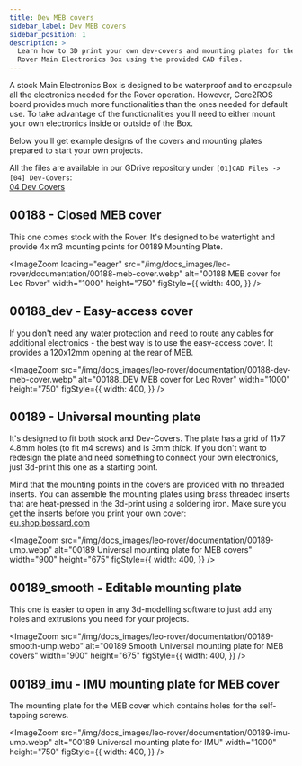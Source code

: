 ```yaml
---
title: Dev MEB covers
sidebar_label: Dev MEB covers
sidebar_position: 1
description: >
  Learn how to 3D print your own dev-covers and mounting plates for the Leo
  Rover Main Electronics Box using the provided CAD files.
---
```


A stock Main Electronics Box is designed to be waterproof and to encapsule all
the electronics needed for the Rover operation. However, Core2ROS board provides
much more functionalities than the ones needed for default use. To take
advantage of the functionalities you'll need to either mount your own
electronics inside or outside of the Box.

Below you'll get example designs of the covers and mounting plates prepared to
start your own projects.

All the files are available in our GDrive repository under
`[01]CAD Files -> [04] Dev-Covers`: \
[04 Dev Covers](https://drive.google.com/drive/folders/0B0VJV1qQkx0VR1hYQVEtSjVuaHM?resourcekey=0--JefYnYGrifZKwtYFmZe3g&usp=sharing)

## 00188 - Closed MEB cover

This one comes stock with the Rover. It's designed to be watertight and provide
4x m3 mounting points for 00189 Mounting Plate.

<ImageZoom
  loading="eager"
  src="/img/docs_images/leo-rover/documentation/00188-meb-cover.webp"
  alt="00188 MEB cover for Leo Rover"
  width="1000"
  height="750"
  figStyle={{
    width: 400,
  }}
/>

## 00188_dev - Easy-access cover

If you don't need any water protection and need to route any cables for
additional electronics - the best way is to use the easy-access cover. It
provides a 120x12mm opening at the rear of MEB.

<ImageZoom
  src="/img/docs_images/leo-rover/documentation/00188-dev-meb-cover.webp"
  alt="00188_DEV MEB cover for Leo Rover"
  width="1000"
  height="750"
  figStyle={{
    width: 400,
  }}
/>

## 00189 - Universal mounting plate

It's designed to fit both stock and Dev-Covers. The plate has a grid of 11x7
4.8mm holes (to fit m4 screws) and is 3mm thick. If you don't want to redesign
the plate and need something to connect your own electronics, just 3d-print this
one as a starting point.

Mind that the mounting points in the covers are provided with no threaded
inserts. You can assemble the mounting plates using brass threaded inserts that
are heat-pressed in the 3d-print using a soldering iron. Make sure you get the
inserts before you print your own cover: \
[eu.shop.bossard.com](https://eu.shop.bossard.com/group/en/9429/nuts-inserts/threaded-inserts/bn-1936_press-in-threaded-inserts-for-thermoplastics-and-thermosetting-plastic)

<ImageZoom
  src="/img/docs_images/leo-rover/documentation/00189-ump.webp"
  alt="00189 Universal mounting plate for MEB covers"
  width="900"
  height="675"
  figStyle={{
    width: 400,
  }}
/>

## 00189_smooth - Editable mounting plate

This one is easier to open in any 3d-modelling software to just add any holes
and extrusions you need for your projects.

<ImageZoom
  src="/img/docs_images/leo-rover/documentation/00189-smooth-ump.webp"
  alt="00189 Smooth Universal mounting plate for MEB covers"
  width="900"
  height="675"
  figStyle={{
    width: 400,
  }}
/>

## 00189_imu - IMU mounting plate for MEB cover

The mounting plate for the MEB cover which contains holes for the self-tapping
screws.

<ImageZoom
  src="/img/docs_images/leo-rover/documentation/00189-imu-ump.webp"
  alt="00189 Universal mounting plate for IMU"
  width="1000"
  height="750"
  figStyle={{
    width: 400,
  }}
/>
